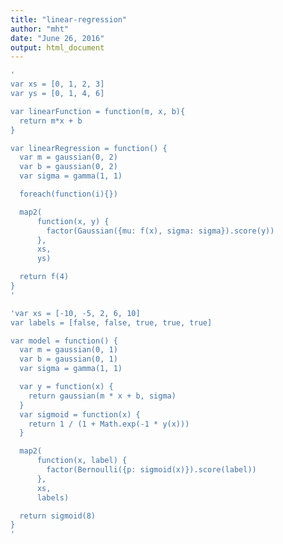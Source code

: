 ```yaml
---
title: "linear-regression"
author: "mht"
date: "June 26, 2016"
output: html_document
---
```



```r

'
var xs = [0, 1, 2, 3]
var ys = [0, 1, 4, 6]

var linearFunction = function(m, x, b){
  return m*x + b
}

var linearRegression = function() {
  var m = gaussian(0, 2)
  var b = gaussian(0, 2)
  var sigma = gamma(1, 1)

  foreach(function(i){})

  map2(
      function(x, y) {
        factor(Gaussian({mu: f(x), sigma: sigma}).score(y))
      },
      xs,
      ys)

  return f(4)
}
'

```


```r


'var xs = [-10, -5, 2, 6, 10]
var labels = [false, false, true, true, true]

var model = function() {
  var m = gaussian(0, 1)
  var b = gaussian(0, 1)
  var sigma = gamma(1, 1)

  var y = function(x) {
    return gaussian(m * x + b, sigma)
  }
  var sigmoid = function(x) {
    return 1 / (1 + Math.exp(-1 * y(x)))
  }

  map2(
      function(x, label) {
        factor(Bernoulli({p: sigmoid(x)}).score(label))
      },
      xs,
      labels)

  return sigmoid(8)
}
'
```

